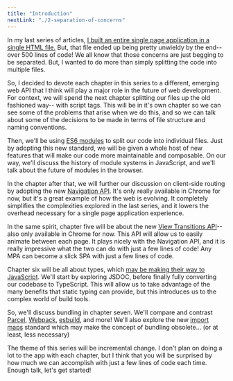 ```yaml
---
title: "Introduction"
nextLink: "./2-separation-of-concerns"
---
```


In my last series of articles, [I built an entire single page application in a single HTML file.](../client-side-routing) But, that file ended up being pretty unwieldy by the end-- over 500 lines of code! We all know that those concerns are just begging to be separated. But, I wanted to do more than simply splitting the code into multiple files.

So, I decided to devote each chapter in this series to a different, emerging web API that I think will play a major role in the future of web development. For context, we will spend the next chapter splitting our files up the old fashioned way-- with script tags. This will be in it's own chapter so we can see some of the problems that arise when we do this, and so we can talk about some of the decisions to be made in terms of file structure and naming conventions.

Then, we'll be using [ES6 modules](https://developer.mozilla.org/en-US/docs/Web/JavaScript/Guide/Modules) to split our code into individual files. Just by adopting this new standard, we will be given a whole host of new features that will make our code more maintainable and composable. On our way, we'll discuss the history of module systems in JavaScript, and we'll talk about the future of modules in the browser.

In the chapter after that, we will further our discussion on client-side routing by adopting the new [Navigation API](https://developer.mozilla.org/en-US/docs/Web/API/Navigation_API). It's only really available in Chrome for now, but it's a great example of how the web is evolving. It completely simplifies the complexities explored in the last series, and it lowers the overhead necessary for a single page application experience.

In the same spirit, chapter five will be about the new [View Transitions API](https://developer.mozilla.org/en-US/docs/Web/API/View_Transitions_API)-- also only available in Chrome for now. This API will allow us to easily animate between each page. It plays nicely with the Navigation API, and it is really impressive what the two can do with just a few lines of code! Any MPA can become a slick SPA with just a few lines of code.

Chapter six will be all about types, which [may be making their way to JavaScript](https://devblogs.microsoft.com/typescript/a-proposal-for-type-syntax-in-javascript/). We'll start by exploring JSDOC, before finally fully converting our codebase to TypeScript. This will allow us to take advantage of the many benefits that static typing can provide, but this introduces us to the complex world of build tools.

So, we'll discuss bundling in chapter seven. We'll compare and contrast [Parcel](https://parceljs.org/), [Webpack](https://webpack.js.org/), [esbuild](https://esbuild.github.io/), and more! We'll also explore the new [import maps](https://html.spec.whatwg.org/multipage/webappapis.html#import-maps) standard which may make the concept of bundling obsolete... (or at least, less necessary)

The theme of this series will be incremental change. I don't plan on doing a lot to the app with each chapter, but I think that you will be surprised by how much we can accomplish with just a few lines of code each time. Enough talk, let's get started!
